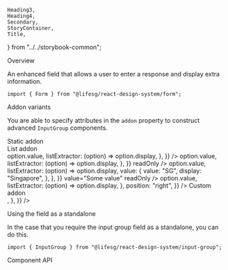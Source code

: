     Heading3,
    Heading4,
    Secondary,
    StoryContainer,
    Title,
} from "../../storybook-common";

<Meta title="Form/InputGroup" component={Form.InputGroup} />

<Title>Form.InputGroup</Title>

<Secondary>Overview</Secondary>

An enhanced field that allows a user to enter a response and display extra information.

```tsx
import { Form } from "@lifesg/react-design-system/form";
```

<Canvas>
    <Story name="InputGroup">
        <StoryContainer>
            <Container>
                <Form.InputGroup
                    label="This is the field group"
                    placeholder="Enter an amount"
                    addon={{
                        attributes: {
                            value: "$",
                        },
                    }}
                />
                <Form.InputGroup
                    label="This is the disabled state"
                    placeholder="Enter an amount"
                    addon={{
                        attributes: {
                            value: "$",
                        },
                    }}
                    disabled
                />
                <Form.InputGroup
                    label="This is the readonly state"
                    placeholder="Enter an amount"
                    addon={{
                        attributes: {
                            value: "$",
                        },
                    }}
                    readOnly
                />
                <Form.InputGroup
                    label="This is the error state"
                    placeholder="Enter an amount"
                    addon={{
                        attributes: {
                            value: "$",
                        },
                    }}
                    errorMessage="Input is required"
                />
            </Container>
        </StoryContainer>
    </Story>
</Canvas>

<Heading3>Addon variants</Heading3>

You are able to specify attributes in the `addon` property to construct advanced `InputGroup` components.

<Preview>
    <Story name="With different addons">
        <StoryContainer>
            <Container>
                <Text.H3>Static addon</Text.H3>
                <br />
                <Form.InputGroup
                    label="With a static addon"
                    placeholder="Enter an amount"
                    addon={{
                        attributes: {
                            value: "$",
                        },
                    }}
                />
                <Form.InputGroup
                    label="With a static addon on the right"
                    placeholder="Enter an amount"
                    addon={{
                        position: "right",
                        attributes: {
                            value: "kg",
                        },
                    }}
                />
                <Text.H3>List addon</Text.H3>
                <br />
                <Form.InputGroup
                    label="With a list addon"
                    placeholder="Enter something"
                    addon={{
                        type: "list",
                        attributes: {
                            placeholder: "Select",
                            type: "list",
                            options: [
                                { value: "SG", display: "Singapore" },
                                { value: "US", display: "United States" },
                                { value: "UK", display: "United Kingdom" },
                                { value: "JP", display: "Japan" },
                            ],
                            valueExtractor: (option) => option.value,
                            listExtractor: (option) => option.display,
                        },
                    }}
                />
                <Form.InputGroup
                    label="This is the list addon readonly state (pristine)"
                    placeholder="Enter something"
                    addon={{
                        type: "list",
                        attributes: {
                            placeholder: "Select",
                            type: "list",
                            options: [
                                { value: "SG", display: "Singapore" },
                                { value: "US", display: "United States" },
                                { value: "UK", display: "United Kingdom" },
                                { value: "JP", display: "Japan" },
                            ],
                            valueExtractor: (option) => option.value,
                            listExtractor: (option) => option.display,
                        },
                    }}
                    readOnly
                />
                <Form.InputGroup
                    label="This is the list addon readonly state (selected)"
                    placeholder="Enter something"
                    addon={{
                        type: "list",
                        attributes: {
                            placeholder: "Select",
                            type: "list",
                            options: [
                                { value: "SG", display: "Singapore" },
                                { value: "US", display: "United States" },
                                { value: "UK", display: "United Kingdom" },
                                { value: "JP", display: "Japan" },
                            ],
                            valueExtractor: (option) => option.value,
                            listExtractor: (option) => option.display,
                            value: {
                                value: "SG",
                                display: "Singapore",
                            },
                        },
                    }}
                    value="Some value"
                    readOnly
                />
                <Form.InputGroup
                    label="With a list addon on the right"
                    placeholder="Enter something"
                    addon={{
                        type: "list",
                        attributes: {
                            placeholder: "Select",
                            type: "list",
                            options: [
                                { value: "SG", display: "Singapore" },
                                { value: "US", display: "United States" },
                                { value: "UK", display: "United Kingdom" },
                                { value: "JP", display: "Japan" },
                            ],
                            valueExtractor: (option) => option.value,
                            listExtractor: (option) => option.display,
                        },
                        position: "right",
                    }}
                />
                <Text.H3>Custom addon</Text.H3>
                <br />
                <Form.InputGroup
                    label="With a custom addon"
                    placeholder="Enter something"
                    addon={{
                        type: "custom",
                        attributes: {
                            children: <MagnifierIcon />,
                        },
                    }}
                />
            </Container>
        </StoryContainer>
    </Story>
</Preview>

<Heading3>Using the field as a standalone</Heading3>

In the case that you require the input group field as a standalone, you can do this.

```tsx
import { InputGroup } from "@lifesg/react-design-system/input-group";
```

<Preview>
    <Story name="Standalone usage">
        <StoryContainer>
            <Container>
                <InputGroup
                    placeholder="Enter an amount"
                    addon={{
                        attributes: {
                            value: "$",
                        },
                    }}
                />
            </Container>
        </StoryContainer>
    </Story>
</Preview>

<Secondary>Component API</Secondary>

<PropsTable />
